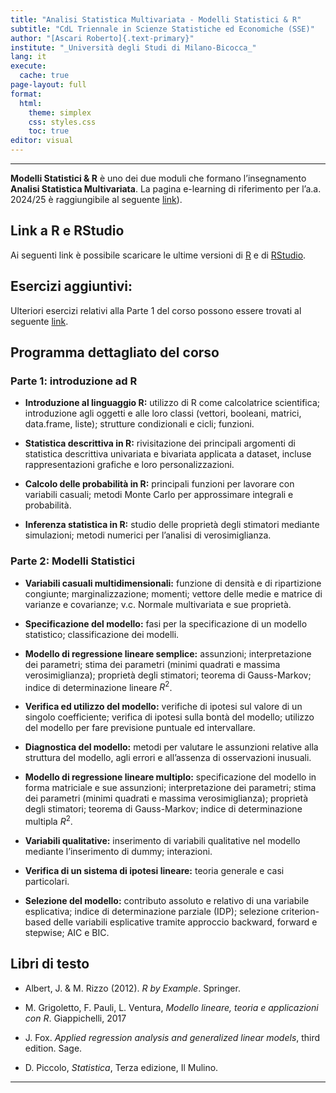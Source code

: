 ```yaml
---
title: "Analisi Statistica Multivariata - Modelli Statistici & R"
subtitle: "CdL Triennale in Scienze Statistiche ed Economiche (SSE)"
author: "[Ascari Roberto]{.text-primary}"
institute: "_Università degli Studi di Milano-Bicocca_"
lang: it
execute:
  cache: true
page-layout: full
format:
  html:
    theme: simplex
    css: styles.css
    toc: true
editor: visual
---
```


------------------------------------------------------------------------

[**Modelli Statistici & R**]{.text-primary} è uno dei due moduli che formano l'insegnamento [**Analisi Statistica Multivariata**]{.text-primary}. La pagina e-learning di riferimento per l'a.a. 2024/25 è raggiungibile al seguente [link](https://elearning.unimib.it/course/view.php?id=55020)).

## Link a R e RStudio

Ai seguenti link è possibile scaricare le ultime versioni di [R](https://cran.r-project.org/bin/windows/base/) e di [RStudio](https://posit.co/download/rstudio-desktop/).


## Esercizi aggiuntivi:

Ulteriori esercizi relativi alla Parte 1 del corso possono essere trovati al seguente [link](Esercizi.qmd).



## Programma dettagliato del corso

### Parte 1: introduzione ad R

-   **Introduzione al linguaggio R:** utilizzo di R come calcolatrice scientifica; introduzione agli oggetti e alle loro classi (vettori, booleani, matrici, data.frame, liste); strutture condizionali e cicli; funzioni.

-   **Statistica descrittiva in R:** rivisitazione dei principali argomenti di statistica descrittiva univariata e bivariata applicata a dataset, incluse rappresentazioni grafiche e loro personalizzazioni.

-   **Calcolo delle probabilità in R:** principali funzioni per lavorare con variabili casuali; metodi Monte Carlo per approssimare integrali e probabilità.

-   **Inferenza statistica in R:** studio delle proprietà degli stimatori mediante simulazioni; metodi numerici per l'analisi di verosimiglianza.

### Parte 2: Modelli Statistici

-   **Variabili casuali multidimensionali:** funzione di densità e di ripartizione congiunte; marginalizzazione; momenti; vettore delle medie e matrice di varianze e covarianze; v.c. Normale multivariata e sue proprietà.

-   **Specificazione del modello:** fasi per la specificazione di un modello statistico; classificazione dei modelli.

-   **Modello di regressione lineare semplice:** assunzioni; interpretazione dei parametri; stima dei parametri (minimi quadrati e massima verosimiglianza); proprietà degli stimatori; teorema di Gauss-Markov; indice di determinazione lineare $R^2$.

-   **Verifica ed utilizzo del modello:** verifiche di ipotesi sul valore di un singolo coefficiente; verifica di ipotesi sulla bontà del modello; utilizzo del modello per fare previsione puntuale ed intervallare.

-   **Diagnostica del modello:** metodi per valutare le assunzioni relative alla struttura del modello, agli errori e all'assenza di osservazioni inusuali.

-   **Modello di regressione lineare multiplo:** specificazione del modello in forma matriciale e sue assunzioni; interpretazione dei parametri; stima dei parametri (minimi quadrati e massima verosimiglianza); proprietà degli stimatori; teorema di Gauss-Markov; indice di determinazione multipla $R^2$.

-   **Variabili qualitative:** inserimento di variabili qualitative nel modello mediante l'inserimento di dummy; interazioni.

-   **Verifica di un sistema di ipotesi lineare:** teoria generale e casi particolari.

-   **Selezione del modello:** contributo assoluto e relativo di una variabile esplicativa; indice di determinazione parziale (IDP); selezione criterion-based delle variabili esplicative tramite approccio backward, forward e stepwise; AIC e BIC.




## Libri di testo

-   Albert, J. & M. Rizzo (2012). *R by Example*. Springer.

-   M. Grigoletto, F. Pauli, L. Ventura, *Modello lineare, teoria e applicazioni con R*. Giappichelli, 2017

-   J. Fox. *Applied regression analysis and generalized linear models*, third edition. Sage.

-   D. Piccolo, *Statistica*, Terza edizione, Il Mulino.

------------------------------------------------------------------------
